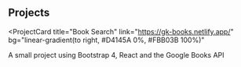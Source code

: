 ## Projects

<ProjectCard
  title="Book Search"
  link="https://gk-books.netlify.app/"
  bg="linear-gradient(to right, #D4145A 0%, #FBB03B 100%)"
>
  A small project using Bootstrap 4, React and the Google Books API
</ProjectCard>
